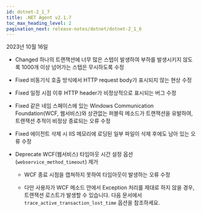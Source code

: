 ```yaml
---
id: dotnet-2_1_7
title: .NET Agent v2.1.7
toc_max_heading_level: 2
pagination_next: release-notes/dotnet/dotnet-2_1_6
---
```


2023년 10월 16일

- <Status>Changed</Status> 하나의 트랜잭션에 너무 많은 스텝이 발생하여 부하를 발생시키지 않도록 1000개 이상 넘어가는 스텝은 무시하도록 수정

- <Status>Fixed</Status> 비동기식 호출 방식에서 HTTP request body가 표시되지 않는 현상 수정


- <Status>Fixed</Status> 일정 시점 이후 HTTP header가 비정상적으로 표시되는 버그 수정

- <Status>Fixed</Status> 같은 네임 스페이스에 있는 Windows Communication Foundation(WCF, 웹서비스)와 상관없는 퍼블릭 메소드가 트랜잭션을 유발하여, 트랜잭션 추적이 비정상 종료되는 오류 수정

- <Status>Fixed</Status> 에이전트 삭제 시 IIS 메모리에 로딩된 일부 파일이 삭제 후에도 남아 있는 오류 수정

- <Status>Deprecate</Status> WCF(웹서비스) 타임아웃 시간 설정 옵션(<code>webservice_method_timeout</code>) 제거

  - WCF 종료 시점을 캡쳐하지 못하여 타임아웃이 발생하는 오류 수정

  - 다만 사용자가 WCF 메소드 안에서 Exception 처리를 제대로 하지 않을 경우, 트랜잭션 로스트가 발생할 수 있습니다. <Link to='../../dotnet/agent-transaction'>다음 문서</Link>에서 `trace_active_transaction_lost_time` 옵션을 참조하세요.